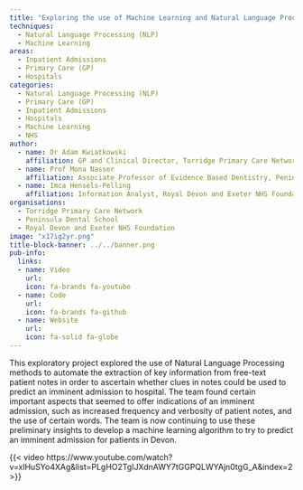 ```yaml
---
title: "Exploring the use of Machine Learning and Natural Language Processing to teach a machine to predict whether a patient is likely to be imminently admitted to hospital based on GP data and clues in GP notes"
techniques:
  - Natural Language Processing (NLP)
  - Machine Learning
areas:
  - Inpatient Admissions
  - Primary Care (GP)
  - Hospitals
categories:
  - Natural Language Processing (NLP)
  - Primary Care (GP)
  - Inpatient Admissions
  - Hospitals
  - Machine Learning
  - NHS
author:
  - name: Dr Adam Kwiatkowski
    affiliation: GP and Clinical Director, Torridge Primary Care Network
  - name: Prof Mona Nasser
    affiliation: Associate Professor of Evidence Based Dentistry, Peninsula Dental School
  - name: Imca Hensels-Pelling
    affiliation: Information Analyst, Royal Devon and Exeter NHS Foundation
organisations:
  - Torridge Primary Care Network
  - Peninsula Dental School
  - Royal Devon and Exeter NHS Foundation
image: "x17ig2yr.png"
title-block-banner: ../../banner.png
pub-info:
  links:
  - name: Video
    url:
    icon: fa-brands fa-youtube
  - name: Code
    url:
    icon: fa-brands fa-github
  - name: Website
    url:
    icon: fa-solid fa-globe
---
```


This exploratory project explored the use of Natural Language Processing methods to automate the extraction of key information from free-text patient notes in order to ascertain whether clues in notes could be used to predict an imminent admission to hospital. The team found certain important aspects that seemed to offer indications of an imminent admission, such as increased frequency and verbosity of patient notes, and the use of certain words. The team is now continuing to use these preliminary insights to develop a machine learning algorithm to try to predict an imminent admission for patients in Devon.

{{< video https://www.youtube.com/watch?v=xlHuSYo4XAg&list=PLgHO2TgIJXdnAWY7tGGPQLWYAjn0tgG_A&index=2 >}}
